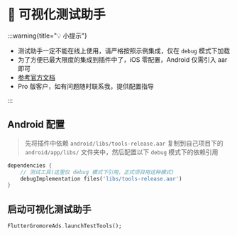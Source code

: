 # 🧪 可视化测试助手

:::warning{title="💡 小提示"}

 - 测试助手一定不能在线上使用，请严格按照示例集成，仅在 `debug` 模式下加载
 - 为了方便已最大限度的集成到插件中了，iOS 零配置，Android 仅需引入 aar 即可
 - [参考官方文档](https://www.csjplatform.com/union/media/union/download/detail?id=142&docId=27626&osType=android)
 - Pro 版客户，如有问题随时联系我，提供配置指导

:::

## Android 配置

> 先将插件中依赖 `android/libs/tools-release.aar` 复制到自己项目下的 `android/app/libs/` 文件夹中，然后配置以下 `debug` 模式下的依赖引用

```dart title="example/android/app/build.gradle"
dependencies {
    // 测试工具(这里仅 debug 模式下引用，正式项目用这种模式)
    debugImplementation files('libs/tools-release.aar')
}
```

## 启动可视化测试助手

```dart title="example/pages/home_page.dart"
FlutterGromoreAds.launchTestTools();
```



